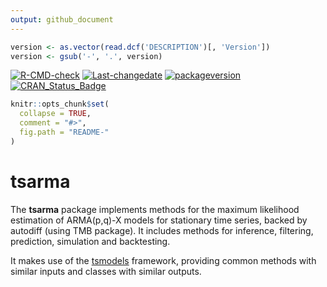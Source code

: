 ```yaml
---
output: github_document
---
```


```r
version <- as.vector(read.dcf('DESCRIPTION')[, 'Version'])
version <- gsub('-', '.', version)
```

[![R-CMD-check](https://github.com/tsmodels/tsarma/workflows/R-CMD-check/badge.svg)](https://github.com/tsmodels/tsarma/actions)
[![Last-changedate](https://img.shields.io/badge/last%20change-`r gsub('-', '--', Sys.Date())`-yellowgreen.svg)](/commits/master)
[![packageversion](https://img.shields.io/badge/Package%20version-`r version`-orange.svg?style=flat-square)](commits/master)
[![CRAN_Status_Badge](https://www.r-pkg.org/badges/version/tsarma)](https://cran.r-project.org/package=tsarma)


```r
knitr::opts_chunk$set(
  collapse = TRUE,
  comment = "#>",
  fig.path = "README-"
)
```

# tsarma

The **tsarma** package implements methods for the maximum likelihood estimation of 
ARMA(p,q)-X models for stationary time series, backed by autodiff (using TMB package).
It includes methods for inference, filtering, prediction, simulation and backtesting.

It makes use of the [tsmodels](https://github.com/tsmodels) framework, providing 
common methods with similar inputs and classes with similar outputs.



